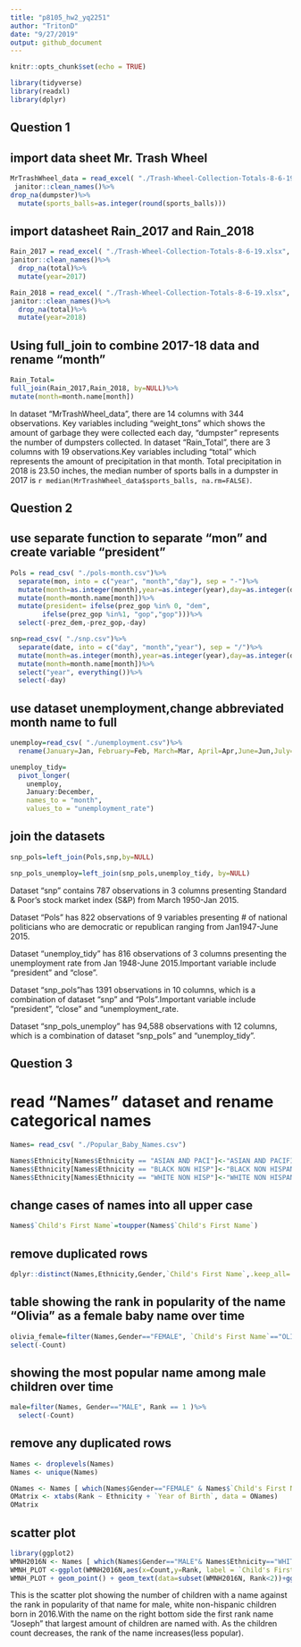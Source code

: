 ```yaml
---
title: "p8105_hw2_yq2251"
author: "TritonD"
date: "9/27/2019"
output: github_document
---
```


```r
knitr::opts_chunk$set(echo = TRUE)
```
```r
library(tidyverse)
library(readxl)
library(dplyr)
```


## Question 1
## import data sheet Mr. Trash Wheel
```r
MrTrashWheel_data = read_excel( "./Trash-Wheel-Collection-Totals-8-6-19.xlsx", sheet= "Mr. Trash Wheel", range = cell_cols("A:N"))%>%
 janitor::clean_names()%>%
drop_na(dumpster)%>%
  mutate(sports_balls=as.integer(round(sports_balls)))
```



## import datasheet Rain_2017 and Rain_2018
```r
Rain_2017 = read_excel( "./Trash-Wheel-Collection-Totals-8-6-19.xlsx", sheet= "2017 Precipitation", range = "A2:B14")%>%
janitor::clean_names()%>%
  drop_na(total)%>%
  mutate(year=2017)
```


```r
Rain_2018 = read_excel( "./Trash-Wheel-Collection-Totals-8-6-19.xlsx", sheet= "2018 Precipitation",range = "A2:B14")%>%
janitor::clean_names()%>%
  drop_na(total)%>%
  mutate(year=2018)
```



## Using full_join to combine 2017-18 data and rename "month"
```r
Rain_Total=
full_join(Rain_2017,Rain_2018, by=NULL)%>%
mutate(month=month.name[month])
```


In dataset "MrTrashWheel_data", there are 14 columns with 344 observations. Key variables including "weight_tons" which shows the amount of garbage they were collected each day, "dumpster" represents the number of dumpsters collected.
In dataset "Rain_Total", there are 3 columns with 19 observations.Key variables including "total" which represents the amount of precipitation in that month.
Total precipitation in 2018 is 23.50 inches, the median number of sports balls in a dumpster in 2017 is `r median(MrTrashWheel_data$sports_balls, na.rm=FALSE)`.






## Question 2
## use separate function to separate "mon" and create variable "president"
```r
Pols = read_csv( "./pols-month.csv")%>%
  separate(mon, into = c("year", "month","day"), sep = "-")%>%
  mutate(month=as.integer(month),year=as.integer(year),day=as.integer(day))%>%
  mutate(month=month.name[month])%>%
  mutate(president= ifelse(prez_gop %in% 0, "dem",
        ifelse(prez_gop %in%1, "gop","gop")))%>%
  select(-prez_dem,-prez_gop,-day)
```

```r
snp=read_csv( "./snp.csv")%>%
  separate(date, into = c("day", "month","year"), sep = "/")%>%
  mutate(month=as.integer(month),year=as.integer(year),day=as.integer(day))%>%
  mutate(month=month.name[month])%>%
  select("year", everything())%>% 
  select(-day)
```


## use dataset unemployment,change abbreviated month name to full
```r
unemploy=read_csv( "./unemployment.csv")%>%
  rename(January=Jan, February=Feb, March=Mar, April=Apr,June=Jun,July=Jul,August=Aug,September=Sep,October=Oct,November=Nov, December=Dec)
```


```r
unemploy_tidy=
  pivot_longer(
    unemploy, 
    January:December,
    names_to = "month", 
    values_to = "unemployment_rate")
```


## join the datasets
```r
snp_pols=left_join(Pols,snp,by=NULL)
```
```r
snp_pols_unemploy=left_join(snp_pols,unemploy_tidy, by=NULL)
```
Dataset "snp" contains 787 observations in 3 columns presenting Standard & Poor’s stock market index (S&P) from March 1950-Jan 2015.

Dataset "Pols" has 822 observations of 9 variables presenting # of national politicians who are democratic or republican ranging from Jan1947-June 2015.

Dataset "unemploy_tidy" has 816 observations of 3 columns presenting the unemployment rate from Jan 1948-June 2015.Important variable include "president" and "close".

Dataset "snp_pols"has 1391 observations in 10 columns, which is a combination of dataset "snp" and "Pols".Important variable include "president", "close" and "unemployment_rate.

Dataset "snp_pols_unemploy" has 94,588 observations with 12 columns, which is a combination of dataset "snp_pols" and "unemploy_tidy".





## Question 3
# read "Names" dataset and rename categorical names
```r
Names= read_csv( "./Popular_Baby_Names.csv")

Names$Ethnicity[Names$Ethnicity == "ASIAN AND PACI"]<-"ASIAN AND PACIFIC ISLANDER"
Names$Ethnicity[Names$Ethnicity == "BLACK NON HISP"]<-"BLACK NON HISPANIC"
Names$Ethnicity[Names$Ethnicity == "WHITE NON HISP"]<-"WHITE NON HISPANIC"

```


## change cases of names into all upper case
```r
Names$`Child's First Name`=toupper(Names$`Child's First Name`)
```


## remove duplicated rows
```r
dplyr::distinct(Names,Ethnicity,Gender,`Child's First Name`,.keep_all= TRUE)
```


## table showing the rank in popularity of the name “Olivia” as a female baby name over time
```r
olivia_female=filter(Names,Gender=="FEMALE", `Child's First Name`=="OLIVIA")%>%
select(-Count)
```


## showing the most popular name among male children over time
```r
male=filter(Names, Gender=="MALE", Rank == 1 )%>%
  select(-Count)
```


## remove any duplicated rows
```r
Names <- droplevels(Names)
Names <- unique(Names)

ONames <- Names [ which(Names$Gender=="FEMALE" & Names$`Child's First Name`== "OLIVIA"),]
OMatrix <- xtabs(Rank ~ Ethnicity + `Year of Birth`, data = ONames)
OMatrix
```


## scatter plot 
```r
library(ggplot2)
WMNH2016N <- Names [ which(Names$Gender=="MALE"& Names$Ethnicity=="WHITE NON HISPANIC" & Names$`Year of Birth`=="2016"), ]
WMNH_PLOT <-ggplot(WMNH2016N,aes(x=Count,y=Rank, label = `Child's First Name`))
WMNH_PLOT + geom_point() + geom_text(data=subset(WMNH2016N, Rank<2))+ggtitle("Male Baby name ranking in White,non-Hispanic 2016")+theme(plot.title = element_text(hjust = 0.5))
```
This is the scatter plot showing the number of children with a name against the rank in popularity of that name for male, white non-hispanic children born in 2016.With the name on the right bottom side the first rank name "Joseph" that largest amount of children are named with. As the children count decreases, the rank of the name increases(less popular).












